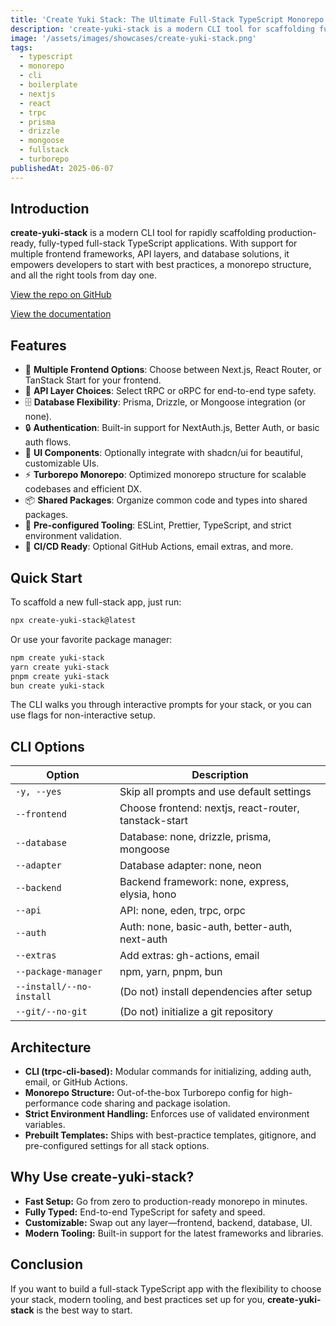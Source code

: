 ```yaml
---
title: 'Create Yuki Stack: The Ultimate Full-Stack TypeScript Monorepo Boilerplate'
description: 'create-yuki-stack is a modern CLI tool for scaffolding fully-typed, full-stack TypeScript applications with customizable frontends, APIs, and database stacks. Get started with best practices built in.'
image: '/assets/images/showcases/create-yuki-stack.png'
tags:
  - typescript
  - monorepo
  - cli
  - boilerplate
  - nextjs
  - react
  - trpc
  - prisma
  - drizzle
  - mongoose
  - fullstack
  - turborepo
publishedAt: 2025-06-07
---
```


## Introduction

**create-yuki-stack** is a modern CLI tool for rapidly scaffolding production-ready, fully-typed full-stack TypeScript applications. With support for multiple frontend frameworks, API layers, and database solutions, it empowers developers to start with best practices, a monorepo structure, and all the right tools from day one.

[View the repo on GitHub](https://github.com/tiesen243/create-yuki-stack)

[View the documentation](https://create-yuki-stack.vercel.app)

## Features

- 🚀 **Multiple Frontend Options**: Choose between Next.js, React Router, or TanStack Start for your frontend.
- 🔄 **API Layer Choices**: Select tRPC or oRPC for end-to-end type safety.
- 🗄️ **Database Flexibility**: Prisma, Drizzle, or Mongoose integration (or none).
- 🔒 **Authentication**: Built-in support for NextAuth.js, Better Auth, or basic auth flows.
- 🎨 **UI Components**: Optionally integrate with shadcn/ui for beautiful, customizable UIs.
- ⚡ **Turborepo Monorepo**: Optimized monorepo structure for scalable codebases and efficient DX.
- 📦 **Shared Packages**: Organize common code and types into shared packages.
- 🔧 **Pre-configured Tooling**: ESLint, Prettier, TypeScript, and strict environment validation.
- 🤖 **CI/CD Ready**: Optional GitHub Actions, email extras, and more.

## Quick Start

To scaffold a new full-stack app, just run:

```sh
npx create-yuki-stack@latest
```

Or use your favorite package manager:

```sh
npm create yuki-stack
yarn create yuki-stack
pnpm create yuki-stack
bun create yuki-stack
```

The CLI walks you through interactive prompts for your stack, or you can use flags for non-interactive setup.

## CLI Options

| Option                   | Description                                           |
| ------------------------ | ----------------------------------------------------- |
| `-y, --yes`              | Skip all prompts and use default settings             |
| `--frontend`             | Choose frontend: nextjs, react-router, tanstack-start |
| `--database`             | Database: none, drizzle, prisma, mongoose             |
| `--adapter`              | Database adapter: none, neon                          |
| `--backend`              | Backend framework: none, express, elysia, hono        |
| `--api`                  | API: none, eden, trpc, orpc                           |
| `--auth`                 | Auth: none, basic-auth, better-auth, next-auth        |
| `--extras`               | Add extras: gh-actions, email                         |
| `--package-manager`      | npm, yarn, pnpm, bun                                  |
| `--install/--no-install` | (Do not) install dependencies after setup             |
| `--git/--no-git`         | (Do not) initialize a git repository                  |

## Architecture

- **CLI (trpc-cli-based):** Modular commands for initializing, adding auth, email, or GitHub Actions.
- **Monorepo Structure:** Out-of-the-box Turborepo config for high-performance code sharing and package isolation.
- **Strict Environment Handling:** Enforces use of validated environment variables.
- **Prebuilt Templates:** Ships with best-practice templates, gitignore, and pre-configured settings for all stack options.

## Why Use create-yuki-stack?

- **Fast Setup:** Go from zero to production-ready monorepo in minutes.
- **Fully Typed:** End-to-end TypeScript for safety and speed.
- **Customizable:** Swap out any layer—frontend, backend, database, UI.
- **Modern Tooling:** Built-in support for the latest frameworks and libraries.

## Conclusion

If you want to build a full-stack TypeScript app with the flexibility to choose your stack, modern tooling, and best practices set up for you, **create-yuki-stack** is the best way to start.
